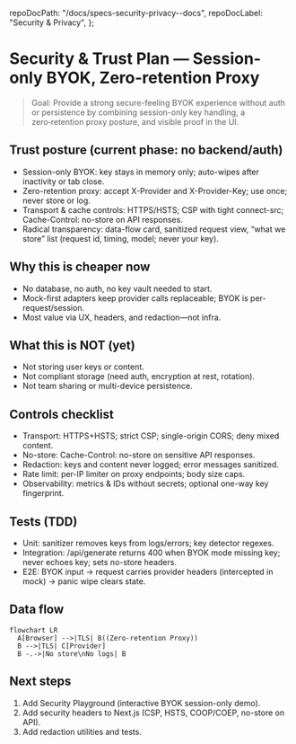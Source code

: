 
  repoDocPath: "/docs/specs-security-privacy--docs",
  repoDocLabel: "Security & Privacy",
};

# Security & Trust Plan — Session-only BYOK, Zero-retention Proxy

<Meta title="Docs/Security & Trust" />

> Goal: Provide a strong secure-feeling BYOK experience without auth or persistence by combining session-only key handling, a zero‑retention proxy posture, and visible proof in the UI.

## Trust posture (current phase: no backend/auth)

- Session-only BYOK: key stays in memory only; auto-wipes after inactivity or tab close.
- Zero-retention proxy: accept X-Provider and X-Provider-Key; use once; never store or log.
- Transport & cache controls: HTTPS/HSTS; CSP with tight connect-src; Cache-Control: no-store on API responses.
- Radical transparency: data-flow card, sanitized request view, “what we store” list (request id, timing, model; never your key).

## Why this is cheaper now

- No database, no auth, no key vault needed to start.
- Mock-first adapters keep provider calls replaceable; BYOK is per-request/session.
- Most value via UX, headers, and redaction—not infra.

## What this is NOT (yet)

- Not storing user keys or content.
- Not compliant storage (need auth, encryption at rest, rotation).
- Not team sharing or multi-device persistence.

## Controls checklist

- Transport: HTTPS+HSTS; strict CSP; single-origin CORS; deny mixed content.
- No-store: Cache-Control: no-store on sensitive API responses.
- Redaction: keys and content never logged; error messages sanitized.
- Rate limit: per-IP limiter on proxy endpoints; body size caps.
- Observability: metrics & IDs without secrets; optional one-way key fingerprint.

## Tests (TDD)

- Unit: sanitizer removes keys from logs/errors; key detector regexes.
- Integration: /api/generate returns 400 when BYOK mode missing key; never echoes key; sets no-store headers.
- E2E: BYOK input → request carries provider headers (intercepted in mock) → panic wipe clears state.

## Data flow

```mermaid
flowchart LR
  A[Browser] -->|TLS| B((Zero-retention Proxy))
  B -->|TLS| C[Provider]
  B -.->|No store\nNo logs| B
```

## Next steps

1. Add Security Playground (interactive BYOK session-only demo).
2. Add security headers to Next.js (CSP, HSTS, COOP/COEP, no-store on API).
3. Add redaction utilities and tests.

<LastUpdated file="src/stories/SecurityTrustPlan.stories.mdx" />
